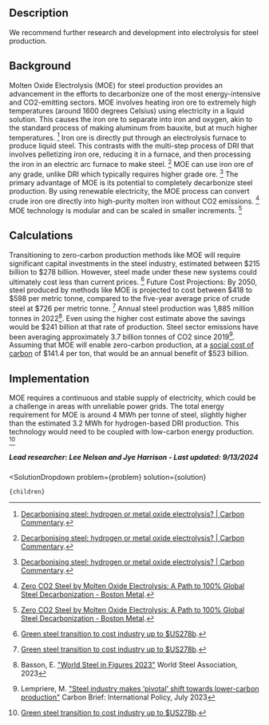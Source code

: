 


## Description
We recommend further research and development into electrolysis for steel production.

## Background
Molten Oxide Electrolysis (MOE) for steel production provides an advancement in the efforts to decarbonize one of the most energy-intensive and CO2-emitting sectors. MOE involves heating iron ore to extremely high temperatures (around 1600 degrees Celsius) using electricity in a liquid solution. This causes the iron ore to separate into iron and oxygen, akin to the standard process of making aluminum from bauxite, but at much higher temperatures. [^"1"]
Iron ore is directly put through an electrolysis furnace to produce liquid steel. This contrasts with the multi-step process of DRI that involves pelletizing iron ore, reducing it in a furnace, and then processing the iron in an electric arc furnace to make steel. [^"1"]
MOE can use iron ore of any grade, unlike DRI which typically requires higher grade ore. [^"1"]
The primary advantage of MOE is its potential to completely decarbonize steel production. By using renewable electricity, the MOE process can convert crude iron ore directly into high-purity molten iron without CO2 emissions. [^"2"]
MOE technology is modular and can be scaled in smaller increments. [^"2"]

## Calculations
Transitioning to zero-carbon production methods like MOE will require significant capital investments in the steel industry, estimated between $215 billion to $278 billion. However, steel made under these new systems could ultimately cost less than current prices. [^"3"]
Future Cost Projections: By 2050, steel produced by methods like MOE is projected to cost between $418 to $598 per metric tonne, compared to the five-year average price of crude steel at $726 per metric tonne. [^"3"] Annual steel production was 1,885 million tonnes in 2022[^"5"]. Even using the higher cost estimate above the savings would be $241 billion at that rate of production.
Steel sector emissions have been averaging approximately 3.7 billion tonnes of CO2 since 2019[^"4"]. Assuming that MOE will enable zero-carbon production, at a [social cost of carbon](https://www.urbancruiseship.org/energy/energy_socioeconomics/carbon_pricing_e) of $141.4 per ton, that would be an annual benefit of $523 billion.

## Implementation
MOE requires a continuous and stable supply of electricity, which could be a challenge in areas with unreliable power grids. The total energy requirement for MOE is around 4 MWh per tonne of steel, slightly higher than the estimated 3.2 MWh for hydrogen-based DRI production. This technology would need to be coupled with low-carbon energy production. [^"3"]

##### Lead researcher: Lee Nelson and Jye Harrison - Last updated: 9/13/2024

[^"1"]:  [Decarbonising steel: hydrogen or metal oxide electrolysis? | Carbon Commentary](https://www.carboncommentary.com/blog/2023/1/31/decarbonising-steel-hydrogen-or-metal-oxide-electrolysis). 

[^"2"]:  [Zero CO2 Steel by Molten Oxide Electrolysis: A Path to 100% Global Steel Decarbonization - Boston Metal](https://www.bostonmetal.com/blog/zero-co2-steel-by-molten-oxide-electrolysis-a-path-to-100-global-steel-decarbonization/). 

[^"3"]:  [Green steel transition to cost industry up to $US278b](https://www.afr.com/policy/energy-and-climate/green-steel-transition-to-cost-industry-up-to-us278b-20211201-p59dyt).

[^"4"]:  Lempriere, M. ["Steel industry makes ‘pivotal’ shift towards lower-carbon production"](https://www.carbonbrief.org/steel-industry-makes-pivotal-shift-towards-lower-carbon-production/) Carbon Brief: International Policy, July 2023

[^"5"]:  Basson, E. ["World Steel in Figures 2023"](https://worldsteel.org/data/world-steel-in-figures-2023/) World Steel Association, 2023


  <SolutionDropdown 
    problem={problem} 
    solution={solution}
  >
    {children}
  </SolutionDropdown>